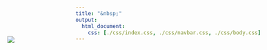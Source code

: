 ```yaml
---
title: "&nbsp;"
output:
  html_document:
    css: [./css/index.css, ./css/navbar.css, ./css/body.css]
---
```


<style>
h1 {font-weight: bold !important; 
    font-size: 42px !important}
    
.demo {display: none; }

.footer {display: none; }

.bottom-left {
  position: absolute;
  bottom: -10%;
  left: 25%;
  color: white;
  font-size: 50px; 
  font-style: italic;
  opacity: 0.5;
  font-family: Garamond;
}

</style>   

<div style="width:1226px; height: 100%; margin-left: -158px; margin-bottom: -195px; margin-top: -2em">
<img src="./images/Homepage.JPG">

<div class="bottom-left">Rooting Deep before Stretching High</div>

</div>



